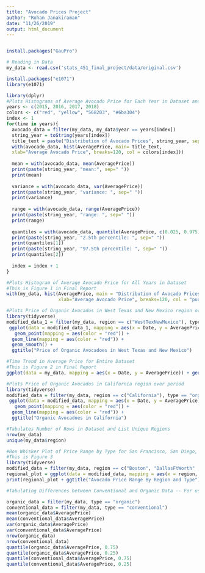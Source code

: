 ```yaml
---
title: "Avocado Prices Project"
author: "Rohan Janakiraman"
date: "11/26/2019"
output: html_document
---
```


```r
```

```r
install.packages("GauPro")
```

```r
# Reading in Data
my_data <- read.csv('stats_451_final_project/data/original.csv')
```

```r
install.packages("e1071")
library(e1071)
```


```r
library(dplyr)
#Plots Histograms of Average Avocado Price for Each Year in Dataset and Basic Statistics for Each Year 
years <- c(2015, 2016, 2017, 2018)
colors <- c("red", "yellow", "568203", "#6ba304")
index <- 1
for(time in years){
  avocado_data = filter(my_data, my_data$year == years[index])
  string_year = toString(years[index])
  title_text = paste("Distribution of Avocado Prices", string_year, sep=", ")
  with(avocado_data, hist(AveragePrice, main= title_text,
  xlab="Average Avocado Price", breaks=120, col = colors[index]))
  
  mean = with(avocado_data, mean(AveragePrice))
  print(paste(string_year, "mean:", sep=" "))
  print(mean)
  
  variance = with(avocado_data, var(AveragePrice))
  print(paste(string_year, "variance: ", sep=" "))
  print(variance)
  
  range = with(avocado_data, range(AveragePrice))
  print(paste(string_year, "range: ", sep=" "))
  print(range)
  
  quantiles = with(avocado_data, quantile(AveragePrice, c(0.025, 0.975)))
  print(paste(string_year, "2.5th percentile: ", sep=" "))
  print(quantiles[1])
  print(paste(string_year, "97.5th percentile: ", sep=" "))
  print(quantiles[2])
  
  index = index + 1
}

#Plots Histogram of Average Avocado Price for All Years in Dataset 
#This is Figure 1 in Final Report 
with(my_data, hist(AveragePrice, main = "Distribution of Avocado Prices", 
                   xlab="Average Avocado Price", breaks=120, col = "purple"))
```

```r
#Plots Price of Organic Avocados in West Texas and New Mexico region over period
library(tidyverse)
modified_data_1 = filter(my_data, region == c("WestTexNewMexico"), type == "organic", year == c(2015, 2016, 2017, 2018))
 ggplot(data = modified_data_1, mapping = aes(x = Date, y = AveragePrice)) + 
   geom_point(mapping = aes(color = "red")) +
  geom_line(mapping = aes(color = "red")) + 
  geom_smooth() +
  ggtitle("Price of Organic Avocadoes in West Texas and New Mexico")

```

```r
#Time Trend in Average Price for Entire Dataset 
#This is Figure 2 in Final Report
ggplot(data = my_data, mapping = aes(x = Date, y = AveragePrice)) + geom_point(mapping = aes(color = year)) + geom_smooth(color = "red") 
```



```r
#Plots Price of Organic Avocados in California region over period
library(tidyverse)
modified_data = filter(my_data, region == c("California"), type == "organic", year == c(2015, 2016, 2017, 2018))
 ggplot(data = modified_data, mapping = aes(x = Date, y = AveragePrice)) + 
   geom_point(mapping = aes(color = "red")) +
  geom_line(mapping = aes(color = "red")) + 
  ggtitle("Organic Avocadoes in California")
```

```r
#Tabulates Number of Rows in Dataset and List Unique Regions
nrow(my_data)
unique(my_data$region)
```


```r
#Box Whisker Plot of Price Range by Type for San Francisco, San Diego, New York, Detroit, Dallas Ft Worth, Boston
#This is Figure 3 
library(tidyverse)
modified_data = filter(my_data, region == c("Boston", "DallasFtWorth" ,"Detroit", "NewYork", "SanDiego", "SanFrancisco", "NewYork"))
regional_plot = ggplot(data = modified_data, mapping = aes(x = region, y = AveragePrice)) + geom_boxplot(color = "#6ba304", fill = "#568203") + facet_wrap(~ type) + coord_flip()
print(regional_plot + ggtitle("Avocado Price Range By Region and Type"))
```

```r
#Tabulating Differences between Conventional and Organic Data -- For use later in paper

organic_data = filter(my_data, type == "organic")
conventional_data = filter(my_data, type == "conventional")
mean(organic_data$AveragePrice)
mean(conventional_data$AveragePrice)
var(organic_data$AveragePrice)
var(conventional_data$AveragePrice)
nrow(organic_data)
nrow(conventional_data)
quantile(organic_data$AveragePrice, 0.75)
quantile(organic_data$AveragePrice, 0.25)
quantile(conventional_data$AveragePrice, 0.75)
quantile(conventional_data$AveragePrice, 0.25)
```
